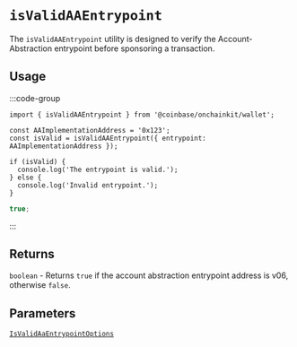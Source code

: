 


# `isValidAAEntrypoint`

The `isValidAAEntrypoint` utility is designed to verify the Account-Abstraction entrypoint before sponsoring a transaction.

## Usage

:::code-group

```tsx twoslash [code]
import { isValidAAEntrypoint } from '@coinbase/onchainkit/wallet';

const AAImplementationAddress = '0x123';
const isValid = isValidAAEntrypoint({ entrypoint: AAImplementationAddress });

if (isValid) {
  console.log('The entrypoint is valid.');
} else {
  console.log('Invalid entrypoint.');
}
```

```ts [return value]
true;
```

:::

## Returns

`boolean` - Returns `true` if the account abstraction entrypoint address is v06, otherwise `false`.

## Parameters

[`IsValidAaEntrypointOptions`](types#isvalidaaentrypointtoptions)


<FeedbackWidget />
